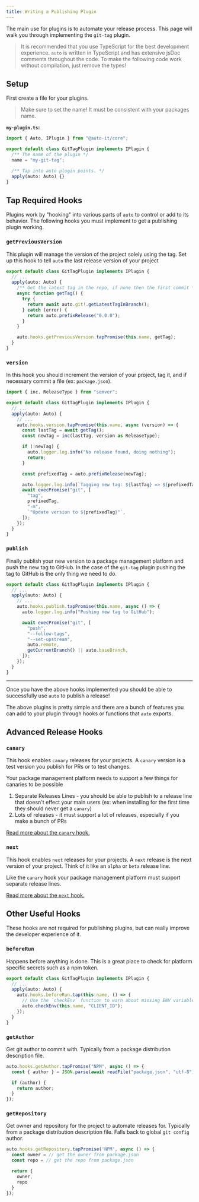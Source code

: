 ```yaml
---
title: Writing a Publishing Plugin
---
```


The main use for plugins is to automate your release process.
This page will walk you through implementing the `git-tag` plugin.

> It is recommended that you use TypeScript for the best development experience.
> `auto` is written in TypeScript and has extensive jsDoc comments throughout the code.
> To make the following code work without compilation, just remove the types!

## Setup

First create a file for your plugins.

> Make sure to set the name! It must be consistent with your packages name.

**`my-plugin.ts`:**

```ts
import { Auto, IPlugin } from "@auto-it/core";

export default class GitTagPlugin implements IPlugin {
  /** The name of the plugin */
  name = "my-git-tag";

  /** Tap into auto plugin points. */
  apply(auto: Auto) {}
}
```

## Tap Required Hooks

Plugins work by "hooking" into various parts of `auto` to control or add to its behavior.
The following hooks you must implement to get a publishing plugin working.

### `getPreviousVersion`

This plugin will manage the version of the project solely using the tag.
Set up this hook to tell `auto` the last release version of your project

```ts
export default class GitTagPlugin implements IPlugin {
  // ...
  apply(auto: Auto) {
    /** Get the latest tag in the repo, if none then the first commit */
    async function getTag() {
      try {
        return await auto.git!.getLatestTagInBranch();
      } catch (error) {
        return auto.prefixRelease("0.0.0");
      }
    }

    auto.hooks.getPreviousVersion.tapPromise(this.name, getTag);
  }
}
```

### `version`

In this hook you should increment the version of your project, tag it, and if necessary commit a file (ex: `package.json`).

```ts
import { inc, ReleaseType } from "semver";

export default class GitTagPlugin implements IPlugin {
  // ...
  apply(auto: Auto) {
    // ...
    auto.hooks.version.tapPromise(this.name, async (version) => {
      const lastTag = await getTag();
      const newTag = inc(lastTag, version as ReleaseType);

      if (!newTag) {
        auto.logger.log.info("No release found, doing nothing");
        return;
      }

      const prefixedTag = auto.prefixRelease(newTag);

      auto.logger.log.info(`Tagging new tag: ${lastTag} => ${prefixedTag}`);
      await execPromise("git", [
        "tag",
        prefixedTag,
        "-m",
        `"Update version to ${prefixedTag}"`,
      ]);
    });
  }
}
```

### `publish`

Finally publish your new version to a package management platform and push the new tag to GitHub.
In the case of the `git-tag` plugin pushing the tag to GitHub is the only thing we need to do.

```ts
export default class GitTagPlugin implements IPlugin {
  // ...
  apply(auto: Auto) {
    // ...
    auto.hooks.publish.tapPromise(this.name, async () => {
      auto.logger.log.info("Pushing new tag to GitHub");

      await execPromise("git", [
        "push",
        "--follow-tags",
        "--set-upstream",
        auto.remote,
        getCurrentBranch() || auto.baseBranch,
      ]);
    });
  }
}
```

---

Once you have the above hooks implemented you should be able to successfully use `auto` to publish a release!

The above plugins is pretty simple and there are a bunch of features you can add to your plugin through hooks or functions that `auto` exports.

## Advanced Release Hooks

### `canary`

This hook enables `canary` releases for your projects.
A `canary` version is a test version you publish for PRs or to test changes.

Your package management platform needs to support a few things for canaries to be possible

1. Separate Releases Lines - you should be able to publish to a release line that doesn't effect your main users (ex: when installing for the first time they should never get a `canary`)
2. Lots of releases - it must support a lot of releases, especially if you make a bunch of PRs

[Read more about the `canary` hook.](./release-lifecycle-hooks#canary)

### `next`

This hook enables `next` releases for your projects.
A `next` release is the next version of your project.
Think of it like an `alpha` or `beta` release line.

Like the `canary` hook your package management platform must support separate release lines.

[Read more about the `next` hook.](./release-lifecycle-hooks#next)

## Other Useful Hooks

These hooks are not required for publishing plugins, but can really improve the developer experience of it.

### `beforeRun`

Happens before anything is done.
This is a great place to check for platform specific secrets such as a npm token.

```ts
export default class GitTagPlugin implements IPlugin {
  // ...
  apply(auto: Auto) {
    auto.hooks.beforeRun.tap(this.name, () => {
      // Use the `checkEnv` function to warn about missing ENV variables
      auto.checkEnv(this.name, "CLIENT_ID");
    });
  }
}
```

### `getAuthor`

Get git author to commit with.
Typically from a package distribution description file.

```ts
auto.hooks.getAuthor.tapPromise("NPM", async () => {
  const { author } = JSON.parse(await readFile("package.json", "utf-8"));

  if (author) {
    return author;
  }
});
```

### `getRepository`

Get owner and repository for the project to automate releases for.
Typically from a package distribution description file.
Falls back to global `git config` author.

```ts
auto.hooks.getRepository.tapPromise('NPM', async () => {
  const owner = // get the owner from package.json
  const repo = // get the repo from package.json

  return {
    owner,
    repo
  }
});
```
